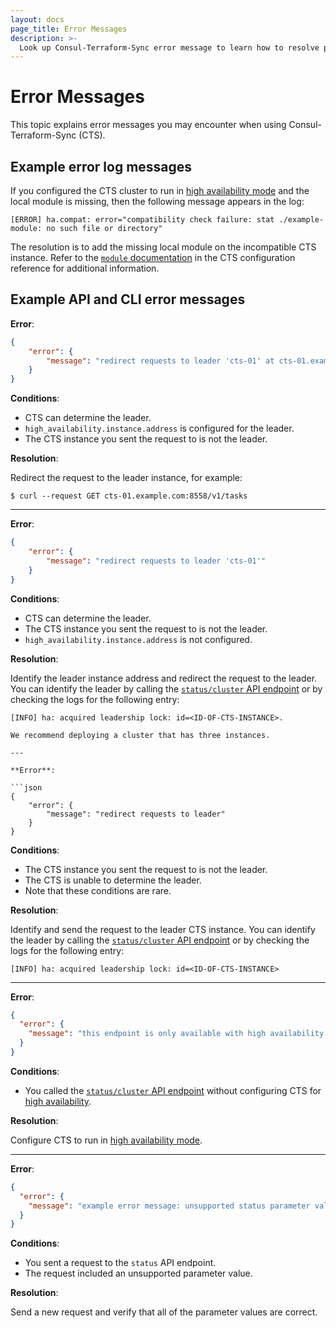 ```yaml
---
layout: docs
page_title: Error Messages
description: >-
  Look up Consul-Terraform-Sync error message to learn how to resolve potential issues using CTS.
---
```


# Error Messages

This topic explains error messages you may encounter when using Consul-Terraform-Sync (CTS). 

## Example error log messages

If you configured the CTS cluster to run in [high availability mode](/consul/docs/nia/usage/run-ha) and the local module is missing, then the following message appears in the log:

```shell-session
[ERROR] ha.compat: error="compatibility check failure: stat ./example-module: no such file or directory"
```

The resolution is to add the missing local module on the incompatible CTS instance. Refer to the [`module` documentation](/consul/docs/nia/configuration#module) in the CTS configuration reference for additional information. 

## Example API and CLI error messages

**Error**:

```json
{
    "error": {
        "message": "redirect requests to leader 'cts-01' at cts-01.example.com:8558"
    }
}
```

**Conditions**:

- CTS can determine the leader.
- `high_availability.instance.address` is configured for the leader.
- The CTS instance you sent the request to is not the leader.



**Resolution**:

Redirect the request to the leader instance, for example:

```shell-session
$ curl --request GET cts-01.example.com:8558/v1/tasks
```
---


**Error**:

```json
{
    "error": {
        "message": "redirect requests to leader 'cts-01'"
    }
}
```

**Conditions**:

* CTS can determine the leader.
* The CTS instance you sent the request to is not the leader.
* `high_availability.instance.address` is not configured.

**Resolution**:

Identify the leader instance address and redirect the request to the leader. You can identify the leader by calling the [`status/cluster` API endpoint](/consul/docs/nia/api/status#cluster-status) or by checking the logs for the following entry:

```shell-session
[INFO] ha: acquired leadership lock: id=<ID-OF-CTS-INSTANCE>. 

We recommend deploying a cluster that has three instances. 

---

**Error**:

```json
{
    "error": {
        "message": "redirect requests to leader"
    }
}
```

**Conditions**:

* The CTS instance you sent the request to is not the leader. 
* The CTS is unable to determine the leader. 
* Note that these conditions are rare.


**Resolution**:

Identify and send the request to the leader CTS instance. You can identify the leader by calling the [`status/cluster` API endpoint](/consul/docs/nia/api/status#cluster-status) or by checking the logs for the following entry:

```shell-session
[INFO] ha: acquired leadership lock: id=<ID-OF-CTS-INSTANCE>
```

---

**Error**:

```json
{
  "error": {
    "message": "this endpoint is only available with high availability configured"
  }
}
```

**Conditions**:

- You called the [`status/cluster` API endpoint](/consul/docs/nia/api/status#cluster-status) without configuring CTS for [high availability](/consul/docs/nia/usage/run-ha).

**Resolution**:

Configure CTS to run in [high availability mode](/consul/docs/nia/usage/run-ha).

---

**Error**:

```json
{
  "error": {
    "message": "example error message: unsupported status parameter value"
  }
}
```

**Conditions**: 

- You sent a request to the `status` API endpoint.
- The request included an unsupported parameter value.

**Resolution**:

Send a new request and verify that all of the parameter values are correct.